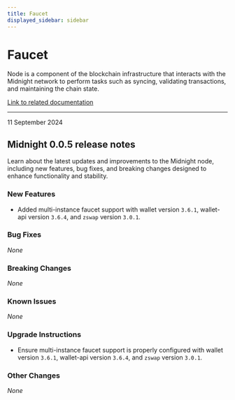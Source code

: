 ```yaml
---
title: Faucet
displayed_sidebar: sidebar
---
```


# Faucet

Node is a component of the blockchain infrastructure that interacts with the Midnight network to perform tasks such as syncing, validating transactions, and maintaining the chain state.

[Link to related documentation](../../develop/nodes-and-dapps/node-endpoints)

---

<div 
  style={{
    marginTop: '0',
    fontSize: '1rem',
    fontWeight: 'normal',
    marginBottom: '0.5rem'
  }}
>
  11 September 2024
</div>

## Midnight 0.0.5 release notes

Learn about the latest updates and improvements to the Midnight node, including new features, bug fixes, and breaking changes designed to enhance functionality and stability.

### New Features
- Added multi-instance faucet support with wallet version `3.6.1`, wallet-api version `3.6.4`, and `zswap` version `3.0.1`.  

### Bug Fixes
_None_

### Breaking Changes
_None_

### Known Issues
_None_

### Upgrade Instructions
- Ensure multi-instance faucet support is properly configured with wallet version `3.6.1`, wallet-api version `3.6.4`, and `zswap` version `3.0.1`.  

### Other Changes
_None_
